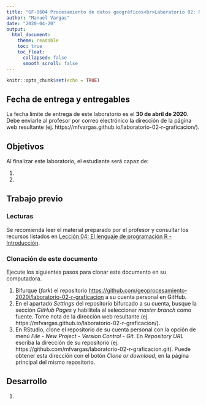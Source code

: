 ```yaml
---
title: "GF-0604 Procesamiento de datos geográficos<br>Laboratorio 02: R - Graficación"
author: "Manuel Vargas"
date: "2020-04-20"
output:
  html_document:
    theme: readable    
    toc: true
    toc_float:
      collapsed: false
      smooth_scroll: false  
---
```


```r
knitr::opts_chunk$set(echo = TRUE)
```

## Fecha de entrega y entregables
La fecha límite de entrega de este laboratorio es el **30 de abril de 2020**. Debe enviarle al profesor por correo electrónico la dirección de la página web resultante (ej. https://mfvargas.github.io/laboratorio-02-r-graficacion/).

## Objetivos
Al finalizar este laboratorio, el estudiante será capaz de:

1. 
2. 

## Trabajo previo
### Lecturas
Se recomienda leer el material preparado por el profesor y consultar los recursos listados en [Lección 04: El lenguaje de programación R - Introducción](https://geoprocesamiento-2020i.github.io/leccion-04-r-introduccion/).

### Clonación de este documento
Ejecute los siguientes pasos para clonar este documento en su computadora.

1. Bifurque (_fork_) el repositorio [https://github.com/geoprocesamiento-2020i/laboratorio-02-r-graficacion](https://github.com/geoprocesamiento-2020i/laboratorio-02-r-graficacion) a su cuenta personal en GitHub.
2. En el apartado _Settings_ del repositorio bifurcado a su cuenta, busque la sección _GitHub Pages_ y habilítela al seleccionar _master branch_ como fuente. Tome nota de la dirección web resultante (ej. https://mfvargas.github.io/laboratorio-02-r-graficacion/).
3. En RStudio, clone el repositorio de su cuenta personal con la opción de menú _File - New Project - Version Control - Git_. En _Repository URL_ escriba la dirección de su repositorio (ej. https://github.com/mfvargas/laboratorio-02-r-graficacion.git). Puede obtener esta dirección con el botón _Clone or download_, en la página principal del mismo repositorio.

## Desarrollo
1. 
